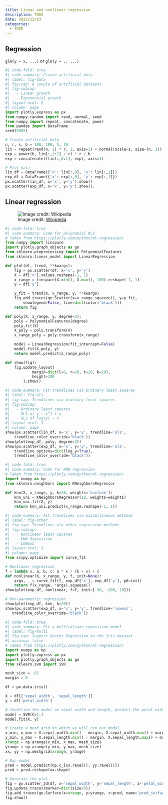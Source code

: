 ```yaml
---
title: Linear and nonlinear regression
description: TODO
date: 2023/12/03
categories:
  - TODO
---
```

<!-- Analyze multiple linear and nonlinear regression. -->


## Regression

`glm(y ~ x, ...)` or `glm(y ~ ., ...)`

```python
#| code-fold: true
#| code-summary: Create artificial data
#| label: fig-data
#| fig-cap: A couple of artificial datasets
#| fig-subcap:
#|   - Linear growth
#|   - Exponential growth
#| layout-ncol: 2
#| column: page
import plotly.express as px
from numpy.random import rand, normal, seed
from numpy import repeat, concatenate, power
from pandas import DataFrame
seed(5805)

# Create artificial data
n, r, s, b = 100, 100, 5, 10
lin = repeat(rand(n, 1) * r, 2, axis=1) + normal(scale=s, size=(n, 2))
exp = power(b, lin[:,1:2] / r) * r / b
exp = concatenate((lin[:,0:1], exp), axis=1)

# Plot data
lin_df = DataFrame({'x': lin[:,0], 'y': lin[:,1]})
exp_df = DataFrame({'x': exp[:,0], 'y': exp[:,1]})
px.scatter(lin_df, x='x', y='y').show()
px.scatter(exp_df, x='x', y='y').show();
```

## Linear regression

![Image credit: [Wikipedia](https://en.wikipedia.org/wiki/Linear_least_squares#Example)](https://upload.wikimedia.org/wikipedia/commons/b/b0/Linear_least_squares_example2.svg)

```python
#| code-fold: true
#| code-summary: Code for polynomial OLS
# Taken from https://plotly.com/python/ml-regression/
from numpy import linspace
import plotly.graph_objects as go
from sklearn.preprocessing import PolynomialFeatures
from sklearn.linear_model import LinearRegression

def plot(df, trend, **kwargs):
    fig = px.scatter(df, x='x', y='y')
    X = df['x'].values.reshape(-1, 1)
    x_range = linspace(X.min(), X.max(), 100).reshape(-1, 1)
    y = df['y']

    y_fit = trend(X, x_range, y, **kwargs)
    fig.add_traces(go.Scatter(x=x_range.squeeze(), y=y_fit,
        showlegend=False, line=dict(color='black')))
    return fig

def poly(X, x_range, y, degree=2):
    poly = PolynomialFeatures(degree)
    poly.fit(X)
    X_poly = poly.transform(X)
    x_range_poly = poly.transform(x_range)

    model = LinearRegression(fit_intercept=False)
    model.fit(X_poly, y)
    return model.predict(x_range_poly)

def show(fig):
    fig.update_layout(
            margin=dict(l=0, r=20, t=20, b=20),
            height=380
        ).show()
```

```python
#| code-summary: Fit trendlines via ordinary least squares
#| label: fig-ols
#| fig-cap: Trendlines via ordinary least squares
#| fig-subcap:
#|   - Ordinary least squares
#|   - OLS of y ~ x^2 + x
#|   - OLS of log(y) ~ x
#| layout-ncol: 3
#| column: page
show(px.scatter(lin_df, x='x', y='y', trendline='ols',
    trendline_color_override='black'))
show(plot(exp_df, poly, degree=2))
show(px.scatter(exp_df, x='x', y='y', trendline='ols',
    trendline_options=dict(log_y=True),
    trendline_color_override='black'))
```

```python
#| code-fold: true
#| code-summary: Code for KNN regression
# Taken from https://plotly.com/python/ml-regression/
import numpy as np
from sklearn.neighbors import KNeighborsRegressor

def knn(X, x_range, y, k=20, weights='uniform'):
    knn_uni = KNeighborsRegressor(10, weights=weights)
    knn_uni.fit(X, y)
    return knn_uni.predict(x_range.reshape(-1, 1))
```

```python
#| code-summary: Fit trendlines via miscellaneous methods
#| label: fig-other
#| fig-cap: Trendlines via other regression methods
#| fig-subcap:
#|   - Nonlinear least squares
#|   - KNN Regression
#|   - LOWESS
#| layout-ncol: 3
#| column: page
from scipy.optimize import curve_fit

# Nonlinear regression
f = lambda x, a, b, c: a * x / (b + x) + c
def nonlinear(X, x_range, y, f, init=None):
    args, _ = curve_fit(f, exp_df['x'], exp_df['y'], p0=init)
    return f(x_range, *args).squeeze()
show(plot(exp_df, nonlinear, f=f, init=[-90, -200, 10]))

# Non-parametric regression
show(plot(exp_df, knn, k=20))
show(px.scatter(exp_df, x='x', y='y', trendline='lowess',
   trendline_color_override='black'))
```

```python
#| code-fold: true
#| code-summary: Fit a multiratiate regression model
#| label: fig-multi
#| fig-cap: Support Vector Regression on the Iris dataset
#| warning: false
# Taken from https://plotly.com/python/ml-regression/
import numpy as np
import plotly.express as px
import plotly.graph_objects as go
from sklearn.svm import SVR

mesh_size = .02
margin = 0

df = px.data.iris()

X = df[['sepal_width', 'sepal_length']]
y = df['petal_width']

# Condition the model on sepal width and length, predict the petal width
model = SVR(C=1.)
model.fit(X, y)

# Create a mesh grid on which we will run our model
x_min, x_max = X.sepal_width.min() - margin, X.sepal_width.max() + margin
y_min, y_max = X.sepal_length.min() - margin, X.sepal_length.max() + margin
xrange = np.arange(x_min, x_max, mesh_size)
yrange = np.arange(y_min, y_max, mesh_size)
xx, yy = np.meshgrid(xrange, yrange)

# Run model
pred = model.predict(np.c_[xx.ravel(), yy.ravel()])
pred = pred.reshape(xx.shape)

# Generate the plot
fig = px.scatter_3d(df, x='sepal_width', y='sepal_length', z='petal_width')
fig.update_traces(marker=dict(size=5))
fig.add_traces(go.Surface(x=xrange, y=yrange, z=pred, name='pred_surface', opacity=0.75))
fig.show()
```